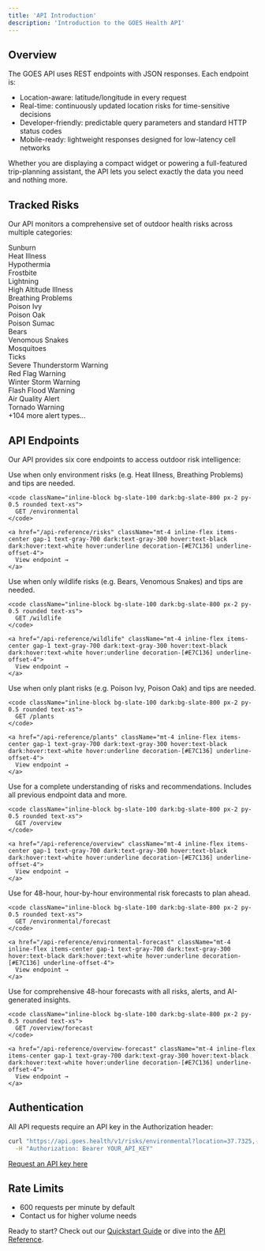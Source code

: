 ```yaml
---
title: 'API Introduction'
description: 'Introduction to the GOES Health API'
---
```


## Overview

The GOES API uses REST endpoints with JSON responses. Each endpoint is:

- Location-aware: latitude/longitude in every request
- Real-time: continuously updated location risks for time-sensitive decisions
- Developer-friendly: predictable query parameters and standard HTTP status codes
- Mobile-ready: lightweight responses designed for low-latency cell networks

Whether you are displaying a compact widget or powering a full-featured trip-planning assistant, the API lets you select exactly the data you need and nothing more.

## Tracked Risks

Our API monitors a comprehensive set of outdoor health risks across multiple categories:

<CardGroup cols={2}>
  <Card title="Weather & Climate" icon="cloud-sun">
    <div className="space-y-2">
      <div className="flex items-center gap-2">
        <div className="w-2 h-2 rounded-full bg-red-500"/>
        <div>Sunburn</div>
      </div>
      <div className="flex items-center gap-2">
        <div className="w-2 h-2 rounded-full bg-yellow-500"/>
        <div>Heat Illness</div>
      </div>
      <div className="flex items-center gap-2">
        <div className="w-2 h-2 rounded-full bg-blue-500"/>
        <div>Hypothermia</div>
      </div>
      <div className="flex items-center gap-2">
        <div className="w-2 h-2 rounded-full bg-blue-300"/>
        <div>Frostbite</div>
      </div>
      <div className="flex items-center gap-2">
        <div className="w-2 h-2 rounded-full bg-purple-500"/>
        <div>Lightning</div>
      </div>
    </div>
  </Card>

  <Card title="Terrain & Air Quality" icon="mountain">
    <div className="space-y-2">
      <div className="flex items-center gap-2">
        <div className="w-2 h-2 rounded-full bg-indigo-500"/>
        <div>High Altitude Illness</div>
      </div>
      <div className="flex items-center gap-2">
        <div className="w-2 h-2 rounded-full bg-cyan-500"/>
        <div>Breathing Problems</div>
      </div>
    </div>
  </Card>

  <Card title="Flora Hazards" icon="leaf">
    <div className="space-y-2">
      <div className="flex items-center gap-2">
        <div className="w-2 h-2 rounded-full bg-green-600"/>
        <div>Poison Ivy</div>
      </div>
      <div className="flex items-center gap-2">
        <div className="w-2 h-2 rounded-full bg-green-500"/>
        <div>Poison Oak</div>
      </div>
      <div className="flex items-center gap-2">
        <div className="w-2 h-2 rounded-full bg-green-400"/>
        <div>Poison Sumac</div>
      </div>
    </div>
  </Card>

  <Card title="Wildlife & Insects" icon="paw">
    <div className="space-y-2">
      <div className="flex items-center gap-2">
        <div className="w-2 h-2 rounded-full bg-amber-700"/>
        <div>Bears</div>
      </div>
      <div className="flex items-center gap-2">
        <div className="w-2 h-2 rounded-full bg-orange-500"/>
        <div>Venomous Snakes</div>
      </div>
      <div className="flex items-center gap-2">
        <div className="w-2 h-2 rounded-full bg-gray-500"/>
        <div>Mosquitoes</div>
      </div>
      <div className="flex items-center gap-2">
        <div className="w-2 h-2 rounded-full bg-amber-800"/>
        <div>Ticks</div>
      </div>
    </div>
  </Card>

  <Card title="National Alerts" icon="triangle-exclamation">
    <div className="space-y-2">
      <div className="flex items-center gap-2">
        <div className="w-2 h-2 rounded-full bg-red-600"/>
        <div>Severe Thunderstorm Warning</div>
      </div>
      <div className="flex items-center gap-2">
        <div className="w-2 h-2 rounded-full bg-orange-600"/>
        <div>Red Flag Warning</div>
      </div>
      <div className="flex items-center gap-2">
        <div className="w-2 h-2 rounded-full bg-blue-600"/>
        <div>Winter Storm Warning</div>
      </div>
      <div className="flex items-center gap-2">
        <div className="w-2 h-2 rounded-full bg-purple-600"/>
        <div>Flash Flood Warning</div>
      </div>
      <div className="flex items-center gap-2">
        <div className="w-2 h-2 rounded-full bg-slate-600"/>
        <div>Air Quality Alert</div>
      </div>
      <div className="flex items-center gap-2">
        <div className="w-2 h-2 rounded-full bg-rose-600"/>
        <div>Tornado Warning</div>
      </div>
      <div className="mt-2 text-sm text-gray-600 dark:text-gray-400">
        +104 more alert types...
      </div>
    </div>
  </Card>
</CardGroup>

## API Endpoints

Our API provides six core endpoints to access outdoor risk intelligence:

<CardGroup cols={3}>
  <Card title="Environmental Risks">
    Use when only environment risks (e.g. Heat Illness, Breathing Problems) and tips are needed.

    <code className="inline-block bg-slate-100 dark:bg-slate-800 px-2 py-0.5 rounded text-xs">
      GET /environmental
    </code>

    <a href="/api-reference/risks" className="mt-4 inline-flex items-center gap-1 text-gray-700 dark:text-gray-300 hover:text-black dark:hover:text-white hover:underline decoration-[#E7C136] underline-offset-4">
      View endpoint →
    </a>
  </Card>

  <Card title="Wildlife Risks">
    Use when only wildlife risks (e.g. Bears, Venomous Snakes) and tips are needed.

    <code className="inline-block bg-slate-100 dark:bg-slate-800 px-2 py-0.5 rounded text-xs">
      GET /wildlife
    </code>

    <a href="/api-reference/wildlife" className="mt-4 inline-flex items-center gap-1 text-gray-700 dark:text-gray-300 hover:text-black dark:hover:text-white hover:underline decoration-[#E7C136] underline-offset-4">
      View endpoint →
    </a>
  </Card>

  <Card title="Plant Risks">
    Use when only plant risks (e.g. Poison Ivy, Poison Oak) and tips are needed.

    <code className="inline-block bg-slate-100 dark:bg-slate-800 px-2 py-0.5 rounded text-xs">
      GET /plants
    </code>

    <a href="/api-reference/plants" className="mt-4 inline-flex items-center gap-1 text-gray-700 dark:text-gray-300 hover:text-black dark:hover:text-white hover:underline decoration-[#E7C136] underline-offset-4">
      View endpoint →
    </a>
  </Card>

  <Card title="Overview & Summary">
    Use for a complete understanding of risks and recommendations. Includes all previous endpoint data and more.

    <code className="inline-block bg-slate-100 dark:bg-slate-800 px-2 py-0.5 rounded text-xs">
      GET /overview
    </code>

    <a href="/api-reference/overview" className="mt-4 inline-flex items-center gap-1 text-gray-700 dark:text-gray-300 hover:text-black dark:hover:text-white hover:underline decoration-[#E7C136] underline-offset-4">
      View endpoint →
    </a>
  </Card>

  <Card title="Environmental Forecast">
    Use for 48-hour, hour-by-hour environmental risk forecasts to plan ahead.

    <code className="inline-block bg-slate-100 dark:bg-slate-800 px-2 py-0.5 rounded text-xs">
      GET /environmental/forecast
    </code>

    <a href="/api-reference/environmental-forecast" className="mt-4 inline-flex items-center gap-1 text-gray-700 dark:text-gray-300 hover:text-black dark:hover:text-white hover:underline decoration-[#E7C136] underline-offset-4">
      View endpoint →
    </a>
  </Card>

  <Card title="Overview Forecast">
    Use for comprehensive 48-hour forecasts with all risks, alerts, and AI-generated insights.

    <code className="inline-block bg-slate-100 dark:bg-slate-800 px-2 py-0.5 rounded text-xs">
      GET /overview/forecast
    </code>

    <a href="/api-reference/overview-forecast" className="mt-4 inline-flex items-center gap-1 text-gray-700 dark:text-gray-300 hover:text-black dark:hover:text-white hover:underline decoration-[#E7C136] underline-offset-4">
      View endpoint →
    </a>
  </Card>
</CardGroup>

## Authentication

All API requests require an API key in the Authorization header:

```bash
curl "https://api.goes.health/v1/risks/environmental?location=37.7325,-119.5581" \
  -H "Authorization: Bearer YOUR_API_KEY"
```

[Request an API key here](mailto:api@goes.health?subject=API%20Key%20Request)

## Rate Limits

- 600 requests per minute by default
- Contact us for higher volume needs

Ready to start? Check out our [Quickstart Guide](/documentation/quickstart) or dive into the [API Reference](/api-reference/risks).